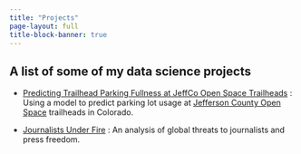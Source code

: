 ```yaml
---
title: "Projects"
page-layout: full
title-block-banner: true
---
```


## A list of some of my data science projects

-   [Predicting Trailhead Parking Fullness at JeffCo Open Space Trailheads](https://github.com/andypicke/JeffCo-OpenSpace-LotSpot-Analysis) : Using a model to predict parking lot usage at [Jefferson County Open Space](https://www.jeffco.us/open-space) trailheads in Colorado.

-   [Journalists Under Fire](https://github.com/andypicke/Journalists-Under-Fire) : An analysis of global threats to journalists and press freedom.
